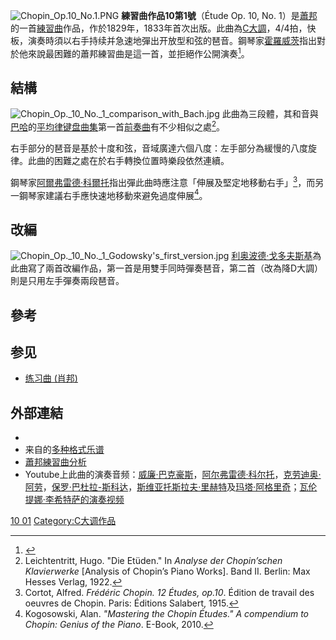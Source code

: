 {{NoteTA
|G1 = 音乐}}[[Image:Chopin_Op.10_No.1.PNG|thumb]]
'''練習曲作品10第1號'''（Étude Op. 10, No. 1）是[[蕭邦|蕭邦]]的一首[[練習曲|練習曲]]作品，作於1829年，1833年首次出版。此曲為[[C大調|C大調]]，4/4拍，快板，演奏時須以右手持续并急速地彈出开放型和弦的琶音。鋼琴家[[弗拉基米爾·薩莫伊洛維奇·霍羅威茨|霍羅威茨]]指出對於他來說最困難的蕭邦練習曲是這一首，並拒絕作公開演奏<ref>{{Cite web |url=http://books.google.com/books?id=LY01xmAq9tsC&printsec=frontcover&dq=evenings+with+horowitz&source=bl&ots=euGXSbSe_D&sig=f0M6q1WRnh1kTSrz6SabyZCTh68&hl=en&ei=8eBMTMX8NoH48AbgmK00&sa=X&oi=book_result&ct=result&resnum=3&ved=0CCcQ6AEwAg#v=snippet&q=difficult%20etude&f=false |title=Dubal, David. ''Evenings with Horowitz''. Amadeus Press, 2004 |access-date=2013-08-23 |archive-date=2014-06-27 |archive-url=https://web.archive.org/web/20140627182510/http://books.google.com/books?id=LY01xmAq9tsC&printsec=frontcover&dq=evenings+with+horowitz&source=bl&ots=euGXSbSe_D&sig=f0M6q1WRnh1kTSrz6SabyZCTh68&hl=en&ei=8eBMTMX8NoH48AbgmK00&sa=X&oi=book_result&ct=result&resnum=3&ved=0CCcQ6AEwAg#v=snippet&q=difficult%20etude&f=false |dead-url=no }}</ref>。

==結構==
[[Image:Chopin_Op._10_No._1_comparison_with_Bach.jpg|thumb]]
此曲為三段體，其和音與[[约翰·塞巴斯蒂安·巴赫|巴哈]]的[[平均律键盘曲集|平均律键盘曲集]]第一首[[前奏曲|前奏曲]]有不少相似之處<ref>Leichtentritt, Hugo. "Die Etüden." In ''Analyse der Chopin’schen Klavierwerke'' [Analysis of Chopin’s Piano Works]. Band II. Berlin: Max Hesses Verlag, 1922.</ref>。

右手部分的琶音是基於十度和弦，音域廣達六個八度：左手部分為緩慢的八度旋律。此曲的困難之處在於右手轉換位置時樂段依然連續。

鋼琴家[[阿爾弗雷德·科爾托|阿爾弗雷德·科爾托]]指出彈此曲時應注意「伸展及堅定地移動右手」<ref>Cortot, Alfred. ''Frédéric Chopin. 12 Études, op.10''. Édition de travail des oeuvres de Chopin. Paris: Éditions Salabert, 1915.</ref>，而另一鋼琴家{{Le|艾伦·科戈索夫斯基|Alan Kogosowski}}建議右手應快速地移動來避免過度伸展<ref>Kogosowski, Alan. ''"Mastering the Chopin Études." A compendium to Chopin: Genius of the Piano''. E-Book, 2010.</ref>。

==改編==
[[Image:Chopin_Op._10_No._1_Godowsky's_first_version.jpg|thumb]] 
{{listen
 | filename     = Frederic Chopin - Opus 10 - Twelve Grand Etudes - C Major (1).ogg
 | title        = 練習曲作品10第1號
 | description  = 演奏：{{le|玛莎·戈德斯坦|Martha Goldstein}}
 | format       = [[Ogg|Ogg]]
 | filename2    =
 | title2       = 練習曲作品10第1號
 | description2 = 演奏：Kristian Cvetkovic
 | format2      = [[Ogg|Ogg]]
 | filename3    = Frederic Chopin - etude no. 1, op. 10 in c major.ogg
 | title3       = 練習曲作品10第1號
 | description3 = 演奏：Carlos Gardels；來源：[[Musopen|Musopen]]
 | format3      = [[ogg|ogg]]
}}
[[利奥波德·戈多夫斯基|利奥波德·戈多夫斯基]]為此曲寫了兩首改編作品，第一首是用雙手同時彈奏琶音，第二首（改為降D大調）則是只用左手彈奏兩段琶音。

==參考==
{{reflist}}

== 参见 ==

* [[练习曲_(肖邦)|练习曲 (肖邦)]]

==外部連結==
* {{IMSLP2|work=Études, Op.10 (Chopin, Frédéric)|cname=练习曲作品10}}
* 来自{{le|乌托邦计划|Mutopia Project}}的[https://www.mutopiaproject.org/cgibin/piece-info.cgi?id=914 多种格式乐谱]
* [http://www.ourchopin.com/analysis/etude.html 蕭邦練習曲分析]
* Youtube上此曲的演奏音频：[https://www.youtube.com/watch?v=vV_ZW2eA9IA 威廉·巴克豪斯]{{cbignore}}，[https://www.youtube.com/watch?v=ovsEQxVawC0 阿尔弗雷德·科尔托]{{cbignore}}，[https://www.youtube.com/watch?v=4NKCK7dBpZQ 克劳迪奥·阿劳]{{cbignore}}，[https://www.youtube.com/watch?v=m2n7NMgzjwY 保罗·巴杜拉-斯科达]{{cbignore}}，[https://www.youtube.com/watch?v=0QcJY45IY98 斯维亚托斯拉夫·里赫特]{{cbignore}}及[https://www.youtube.com/watch?v=Jyrq9idgwZI 玛塔·阿格里奇]{{cbignore}}；[https://www.youtube.com/watch?v=ROVy9PC8_8A 瓦伦提娜·李希特萨的演奏视频]{{cbignore}}
{{肖邦練習曲}}
{{Authority control}}
[[Category:蕭邦練習曲|10 01]]
[[Category:C大调作品|Category:C大调作品]]